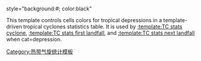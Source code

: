 style="background:#{{storm colour|depression}}; color:black"<noinclude>

This template controls cells colors for tropical depressions in a template-driven tropical cyclones statistics table.  It is used by [[:template:TC stats cyclone]], [[:template:TC stats first landfall]], and [[:template:TC stats next landfall]] when cat=depression.

[[Category:热带气旋统计模板]]
</noinclude>